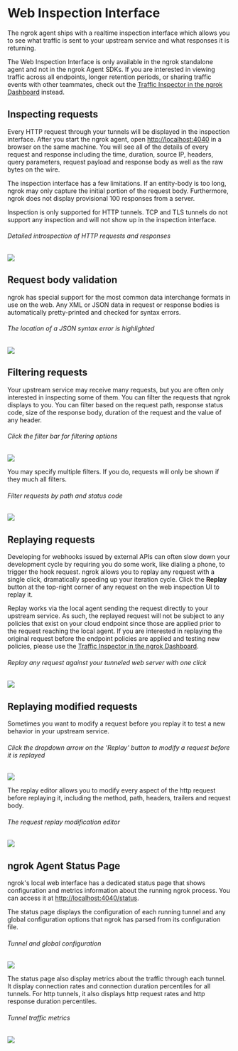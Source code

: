 # Web Inspection Interface

The ngrok agent ships with a realtime inspection interface which allows you to see what traffic is sent to your upstream service and what responses it is returning.

The Web Inspection Interface is only available in the ngrok standalone agent and not in the ngrok Agent SDKs. If you are interested in viewing traffic across all endpoints, longer retention periods, or sharing traffic events with other teammates, check out the [Traffic Inspector in the ngrok Dashboard](/obs/traffic-inspection/#ngrok-traffic-inspector) instead.

## Inspecting requests

Every HTTP request through your tunnels will be displayed in the inspection interface. After you start the ngrok agent, open [http://localhost:4040](http://localhost:4040) in a browser on the same machine. You will see all of the details of every request and response including the time, duration, source IP, headers, query parameters, request payload and response body as well as the raw bytes on the wire.

The inspection interface has a few limitations. If an entity-body is too long, ngrok may only capture the initial portion of the request body. Furthermore, ngrok does not display provisional 100 responses from a server.

Inspection is only supported for HTTP tunnels. TCP and TLS tunnels do not support any inspection and will not show up in the inspection interface.

###### Detailed introspection of HTTP requests and responses

![](/img/docs/inspect2.png)

## Request body validation

ngrok has special support for the most common data interchange formats in use on the web. Any XML or JSON data in request or response bodies is automatically pretty-printed and checked for syntax errors.

###### The location of a JSON syntax error is highlighted

![](/img/docs/syntax.png)

## Filtering requests

Your upstream service may receive many requests, but you are often only interested in inspecting some of them. You can filter the requests that ngrok displays to you. You can filter based on the request path, response status code, size of the response body, duration of the request and the value of any header.

###### Click the filter bar for filtering options

![](/img/docs/inspect-filter-select.png)

You may specify multiple filters. If you do, requests will only be shown if they much all filters.

###### Filter requests by path and status code

![](/img/docs/inspect-filter.png)

## Replaying requests

Developing for webhooks issued by external APIs can often slow down your development cycle by requiring you do some work, like dialing a phone, to trigger the hook request. ngrok allows you to replay any request with a single click, dramatically speeding up your iteration cycle. Click the **Replay** button at the top-right corner of any request on the web inspection UI to replay it.

Replay works via the local agent sending the request directly to your upstream service. As such, the replayed request will not be subject to any policies that exist on your cloud endpoint since those are applied prior to the request reaching the local agent. If you are interested in replaying the original request before the endpoint policies are applied and testing new policies, please use the [Traffic Inspector in the ngrok Dashboard](/obs/traffic-inspection/#ngrok-traffic-inspector).

###### Replay any request against your tunneled web server with one click

![](/img/docs/replay2.png)

## Replaying modified requests

Sometimes you want to modify a request before you replay it to test a new behavior in your upstream service.

###### Click the dropdown arrow on the 'Replay' button to modify a request before it is replayed

![](/img/docs/replay-modify-button.png)

The replay editor allows you to modify every aspect of the http request before replaying it, including the method, path, headers, trailers and request body.

###### The request replay modification editor

![](/img/docs/replay-modify.png)

## ngrok Agent Status Page

ngrok's local web interface has a dedicated status page that shows configuration and metrics information about the running ngrok process. You can access it at [http://localhost:4040/status](http://localhost:4040/status).

The status page displays the configuration of each running tunnel and any global configuration options that ngrok has parsed from its configuration file.

###### Tunnel and global configuration

![](/img/docs/status-configuration.png)

The status page also display metrics about the traffic through each tunnel. It display connection rates and connection duration percentiles for all tunnels. For http tunnels, it also displays http request rates and http response duration percentiles.

###### Tunnel traffic metrics

![](/img/docs/status-metrics.png)

